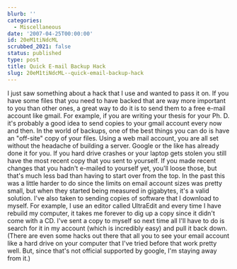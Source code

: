 ```yaml
---
blurb: ''
categories:
  - Miscellaneous
date: '2007-04-25T00:00:00'
id: 20eM1tiNdcML
scrubbed_2021: false
status: published
type: post
title: Quick E-mail Backup Hack
slug: 20eM1tiNdcML--quick-email-backup-hack
---
```


I just saw something about a hack that I use and wanted to pass it
on. If you have some files that you need to have backed that are
way more important to you than other ones, a great way to do it is
to send them to a free e-mail account like gmail. For example, if
you are writing your thesis for your Ph. D. it's probably a good
idea to send copies to your gmail account every now and then. In
the world of backups, one of the best things you can do is have an
"off-site" copy of your files. Using a web mail account, you are
all set without the headache of building a server. Google or the
like has already done it for you. If you hard drive crashes or your
laptop gets stolen you still have the most recent copy that you
sent to yourself. If you made recent changes that you hadn't
e-mailed to yourself yet, you'll loose those, but that's much less
bad than having to start over from the top. In the past this was a
little harder to do since the limits on email account sizes was
pretty small, but when they started being measured in gigabytes,
it's a valid solution. I've also taken to sending copies of
software that I download to myself. For example, I use an editor
called UltraEdit and every time I have rebuild my computer, it
takes me forever to dig up a copy since it didn't come with a CD.
I've sent a copy to myself so next time all I'll have to do is
search for it in my account (which is incredibly easy) and pull it
back down. (There are even some hacks out there that all you to see
your email account like a hard drive on your computer that I've
tried before that work pretty well. But, since that's not official
supported by google, I'm staying away from it.)
